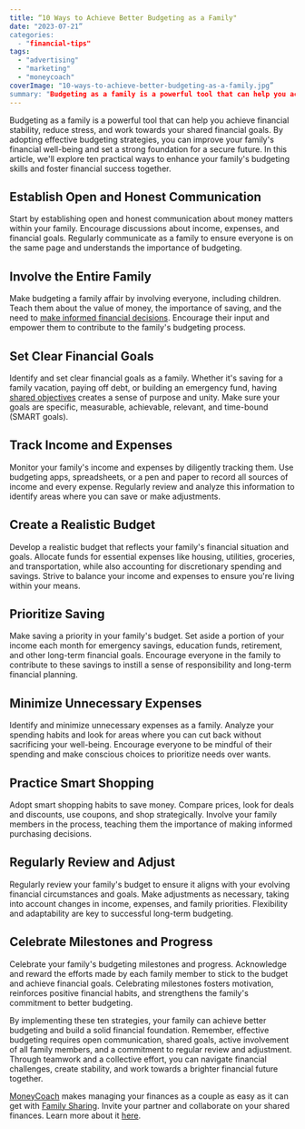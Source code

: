 ```yaml
---
title: “10 Ways to Achieve Better Budgeting as a Family"
date: "2023-07-21”
categories: 
  - "financial-tips"
tags: 
  - "advertising"
  - "marketing"
  - "moneycoach"
coverImage: "10-ways-to-achieve-better-budgeting-as-a-family.jpg”
summary: "Budgeting as a family is a powerful tool that can help you achieve financial stability, reduce stress, and work towards your shared financial goals."
---
```

Budgeting as a family is a powerful tool that can help you achieve financial stability, reduce stress, and work towards your shared financial goals. By adopting effective budgeting strategies, you can improve your family's financial well-being and set a strong foundation for a secure future. In this article, we'll explore ten practical ways to enhance your family's budgeting skills and foster financial success together.

## Establish Open and Honest Communication
Start by establishing open and honest communication about money matters within your family. Encourage discussions about income, expenses, and financial goals. Regularly communicate as a family to ensure everyone is on the same page and understands the importance of budgeting.

## Involve the Entire Family
Make budgeting a family affair by involving everyone, including children. Teach them about the value of money, the importance of saving, and the need to [make informed financial decisions](/blog/should-we-have-separate-accounts-or-manage-our-money-together). Encourage their input and empower them to contribute to the family's budgeting process.

## Set Clear Financial Goals
Identify and set clear financial goals as a family. Whether it's saving for a family vacation, paying off debt, or building an emergency fund, having [shared objectives](/blog/how-to-manage-life-goals-as-a-couple-and-achieve-them-together) creates a sense of purpose and unity. Make sure your goals are specific, measurable, achievable, relevant, and time-bound (SMART goals).

## Track Income and Expenses
Monitor your family's income and expenses by diligently tracking them. Use budgeting apps, spreadsheets, or a pen and paper to record all sources of income and every expense. Regularly review and analyze this information to identify areas where you can save or make adjustments.

## Create a Realistic Budget
Develop a realistic budget that reflects your family's financial situation and goals. Allocate funds for essential expenses like housing, utilities, groceries, and transportation, while also accounting for discretionary spending and savings. Strive to balance your income and expenses to ensure you're living within your means.

## Prioritize Saving
Make saving a priority in your family's budget. Set aside a portion of your income each month for emergency savings, education funds, retirement, and other long-term financial goals. Encourage everyone in the family to contribute to these savings to instill a sense of responsibility and long-term financial planning.

## Minimize Unnecessary Expenses
Identify and minimize unnecessary expenses as a family. Analyze your spending habits and look for areas where you can cut back without sacrificing your well-being. Encourage everyone to be mindful of their spending and make conscious choices to prioritize needs over wants.

## Practice Smart Shopping
Adopt smart shopping habits to save money. Compare prices, look for deals and discounts, use coupons, and shop strategically. Involve your family members in the process, teaching them the importance of making informed purchasing decisions.

## Regularly Review and Adjust
Regularly review your family's budget to ensure it aligns with your evolving financial circumstances and goals. Make adjustments as necessary, taking into account changes in income, expenses, and family priorities. Flexibility and adaptability are key to successful long-term budgeting.

## Celebrate Milestones and Progress
Celebrate your family's budgeting milestones and progress. Acknowledge and reward the efforts made by each family member to stick to the budget and achieve financial goals. Celebrating milestones fosters motivation, reinforces positive financial habits, and strengthens the family's commitment to better budgeting.

By implementing these ten strategies, your family can achieve better budgeting and build a solid financial foundation. Remember, effective budgeting requires open communication, shared goals, active involvement of all family members, and a commitment to regular review and adjustment. Through teamwork and a collective effort, you can navigate financial challenges, create stability, and work towards a brighter financial future together.

[MoneyCoach](/) makes managing your finances as a couple as easy as it can get with [Family Sharing](/guides/how-to-activate-family-sync). Invite your partner and collaborate on your shared finances. Learn more about it [here](/guides/how-to-share-apple-card-transactions-with-your-partner).